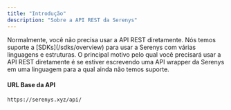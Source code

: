 ```yaml
---
title: "Introdução"
description: "Sobre a API REST da Serenys"
---
```


<Note>
	Normalmente, você não precisa usar a API REST diretamente. Nós temos suporte a
	[SDKs](/sdks/overview) para usar a Serenys com várias linguagens e estruturas.
	O principal motivo pelo qual você precisará usar a API REST diretamente é se
	estiver escrevendo uma API wrapper da Serenys em uma linguagem para a qual
	ainda não temos suporte.
</Note>

#### URL Base da API

```
https://serenys.xyz/api/
```
